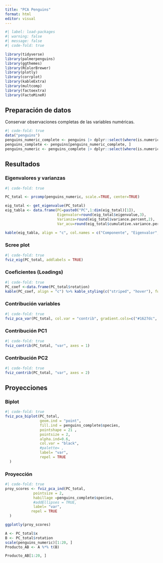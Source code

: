 ```yaml
---
title: "PCA Penguins"
format: html
editor: visual
---
```


```r
#| label: load-packages
#| warning: false
#| message: false
#| code-fold: true

library(tidyverse)
library(palmerpenguins)
library(ggthemes)
library(RColorBrewer)
library(plotly)
library(corrplot)
library(kableExtra)
library(multcomp)
library(factoextra)
library(FactoMineR)
```

## Preparación de datos

Conservar observaciones completas de las variables numéricas.

```r
#| code-fold: true
data("penguins")
penguins_numeric_complete <- penguins |> dplyr::select(where(is.numeric), -year) |> complete.cases()
penguins_complete <- penguins[penguins_numeric_complete, ]
penguins_numeric <- penguins_complete |> dplyr::select(where(is.numeric), -year)

```

## Resultados

::: panel-tabset
### Eigenvalores y varianzas

```r
#| code-fold: true

PC_total <- prcomp(penguins_numeric, scale.=TRUE, center=TRUE)

eig_total <- get_eigenvalue(PC_total)
eig_tabla <- data.frame(PC=paste0("PC",1:dim(eig_total)[1]), 
                        Eigenvalor=round(eig_total$eigenvalue,3), 
                        Varianza=round(eig_total$variance.percent,2), 
                        Var_acu=round(eig_total$cumulative.variance.percent,2))

kable(eig_tabla, align = "c", col.names = c("Componente", "Eigenvalor", "% varianza", "% varianza acumulada")) %>% kable_styling(c("striped", "hover"), full_width = F)%>% scroll_box(width="100%", height="300px", fixed_thead = TRUE)
```

### Scree plot

```r
#| code-fold: true
fviz_eig(PC_total, addlabels = TRUE)
```

### Coeficientes (Loadings)

```r
#| code-fold: true
PC_coef <-data.frame(PC_total$rotation)
kable(PC_coef, align = "c") %>% kable_styling(c("striped", "hover"), full_width = F)%>% scroll_box(width="100%", height="300px", fixed_thead = TRUE)
```

### Contribución variables

```r
#| code-fold: true
fviz_pca_var(PC_total, col.var = "contrib", gradient.cols=c("#1627dc", "#ffb600", "#ff2e16"))
```

### Contribución PC1

```r
#| code-fold: true
fviz_contrib(PC_total, "var", axes = 1)
```

### Contribución PC2

```r
#| code-fold: true
fviz_contrib(PC_total, "var", axes = 2)
```
:::

## Proyecciones

::: panel-tabset
### Biplot

```r
#| code-fold: true
fviz_pca_biplot(PC_total,
                geom.ind = "point",
                fill.ind = penguins_complete$species,
                pointshape = 21 ,
                pointsize = 2,
                alpha.ind=0.6,
                col.var = "black",
                #palette= ,
                label= "var",
                repel = TRUE   
  )
```

### Proyección

```r
#| code-fold: true
proy_scores <- fviz_pca_ind(PC_total,
             pointsize = 2,
             habillage =penguins_complete$species,
             #addEllipses = TRUE,
             label= "var",
            repel = TRUE 
  )

ggplotly(proy_scores)
```
:::









```r

A <- PC_total$x
B <- PC_total$rotation
scale(penguins_numeric)[1:20, ]
Producto_AB <- A %*% t(B)

Producto_AB[1:20, ]
```
